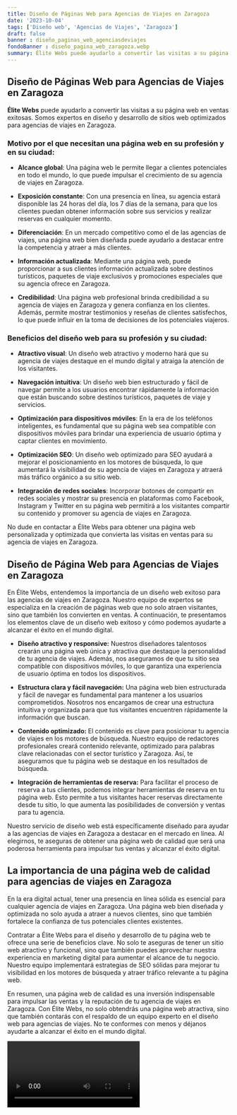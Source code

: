 ```yaml
---
title: Diseño de Páginas Web para Agencias de Viajes en Zaragoza
date: '2023-10-04'
tags: ['Diseño web', 'Agencias de Viajes', 'Zaragoza']
draft: false
banner : diseño_paginas_web_agenciasdeviajes
fondoBanner : diseño_pagina_web_zaragoza.webp
summary: Élite Webs puede ayudarlo a convertir las visitas a su página web en ventas exitosas. Somos expertos en diseño y desarrollo de sitios web optimizados para agencias de viajes en Zaragoza. 
---
```


## Diseño de Páginas Web para Agencias de Viajes en Zaragoza

**Élite Webs** puede ayudarlo a convertir las visitas a su página web en ventas exitosas. Somos expertos en diseño y desarrollo de sitios web optimizados para agencias de viajes en Zaragoza. 

### Motivo por el que necesitan una página web en su profesión y en su ciudad:

- **Alcance global**: Una página web le permite llegar a clientes potenciales en todo el mundo, lo que puede impulsar el crecimiento de su agencia de viajes en Zaragoza.

- **Exposición constante**: Con una presencia en línea, su agencia estará disponible las 24 horas del día, los 7 días de la semana, para que los clientes puedan obtener información sobre sus servicios y realizar reservas en cualquier momento.

- **Diferenciación**: En un mercado competitivo como el de las agencias de viajes, una página web bien diseñada puede ayudarlo a destacar entre la competencia y atraer a más clientes.

- **Información actualizada**: Mediante una página web, puede proporcionar a sus clientes información actualizada sobre destinos turísticos, paquetes de viaje exclusivos y promociones especiales que su agencia ofrece en Zaragoza.

- **Credibilidad**: Una página web profesional brinda credibilidad a su agencia de viajes en Zaragoza y genera confianza en los clientes. Además, permite mostrar testimonios y reseñas de clientes satisfechos, lo que puede influir en la toma de decisiones de los potenciales viajeros.

### Beneficios del diseño web para su profesión y su ciudad:

- **Atractivo visual**: Un diseño web atractivo y moderno hará que su agencia de viajes destaque en el mundo digital y atraiga la atención de los visitantes.

- **Navegación intuitiva**: Un diseño web bien estructurado y fácil de navegar permite a los usuarios encontrar rápidamente la información que están buscando sobre destinos turísticos, paquetes de viaje y servicios.

- **Optimización para dispositivos móviles**: En la era de los teléfonos inteligentes, es fundamental que su página web sea compatible con dispositivos móviles para brindar una experiencia de usuario óptima y captar clientes en movimiento.

- **Optimización SEO**: Un diseño web optimizado para SEO ayudará a mejorar el posicionamiento en los motores de búsqueda, lo que aumentará la visibilidad de su agencia de viajes en Zaragoza y atraerá más tráfico orgánico a su sitio web.

- **Integración de redes sociales**: Incorporar botones de compartir en redes sociales y mostrar su presencia en plataformas como Facebook, Instagram y Twitter en su página web permitirá a los visitantes compartir su contenido y promover su agencia de viajes en Zaragoza.

No dude en contactar a Élite Webs para obtener una página web personalizada y optimizada que convierta las visitas en ventas para su agencia de viajes en Zaragoza.

<GifSeo />

<Cta />

## Diseño de Página Web para Agencias de Viajes en Zaragoza

En Élite Webs, entendemos la importancia de un diseño web exitoso para las agencias de viajes en Zaragoza. Nuestro equipo de expertos se especializa en la creación de páginas web que no solo atraen visitantes, sino que también los convierten en ventas. A continuación, te presentamos los elementos clave de un diseño web exitoso y cómo podemos ayudarte a alcanzar el éxito en el mundo digital.

- **Diseño atractivo y responsive:** Nuestros diseñadores talentosos crearán una página web única y atractiva que destaque la personalidad de tu agencia de viajes. Además, nos aseguramos de que tu sitio sea compatible con dispositivos móviles, lo que garantiza una experiencia de usuario óptima en todos los dispositivos.

- **Estructura clara y fácil navegación:** Una página web bien estructurada y fácil de navegar es fundamental para mantener a los usuarios comprometidos. Nosotros nos encargamos de crear una estructura intuitiva y organizada para que tus visitantes encuentren rápidamente la información que buscan.

- **Contenido optimizado:** El contenido es clave para posicionar tu agencia de viajes en los motores de búsqueda. Nuestro equipo de redactores profesionales creará contenido relevante, optimizado para palabras clave relacionadas con el sector turístico y Zaragoza. Así, te aseguramos que tu página web se destaque en los resultados de búsqueda.

- **Integración de herramientas de reserva:** Para facilitar el proceso de reserva a tus clientes, podemos integrar herramientas de reserva en tu página web. Esto permite a tus visitantes hacer reservas directamente desde tu sitio, lo que aumenta las posibilidades de conversión y ventas para tu agencia.

Nuestro servicio de diseño web está específicamente diseñado para ayudar a las agencias de viajes en Zaragoza a destacar en el mercado en línea. Al elegirnos, te aseguras de obtener una página web de calidad que será una poderosa herramienta para impulsar tus ventas y alcanzar el éxito digital.

## La importancia de una página web de calidad para agencias de viajes en Zaragoza

En la era digital actual, tener una presencia en línea sólida es esencial para cualquier agencia de viajes en Zaragoza. Una página web bien diseñada y optimizada no solo ayuda a atraer a nuevos clientes, sino que también fortalece la confianza de tus potenciales clientes existentes.

Contratar a Élite Webs para el diseño y desarrollo de tu página web te ofrece una serie de beneficios clave. No solo te aseguras de tener un sitio web atractivo y funcional, sino que también puedes aprovechar nuestra experiencia en marketing digital para aumentar el alcance de tu negocio. Nuestro equipo implementará estrategias de SEO sólidas para mejorar tu visibilidad en los motores de búsqueda y atraer tráfico relevante a tu página web.

En resumen, una página web de calidad es una inversión indispensable para impulsar las ventas y la reputación de tu agencia de viajes en Zaragoza. Con Élite Webs, no solo obtendrás una página web atractiva, sino que también contarás con el respaldo de un equipo experto en el diseño web para agencias de viajes. No te conformes con menos y déjanos ayudarte a alcanzar el éxito en el mundo digital.

<Video />

<CtaBot job='Agencias de Viajes' city='Zaragoza'/>

<Gmaps query='Zaragoza+españa+maps' />